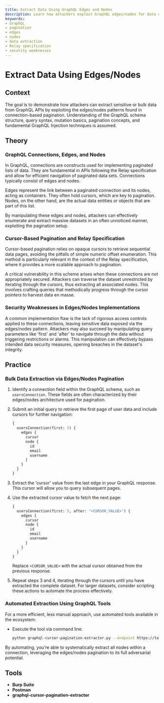```yaml
---
title: Extract Data Using GraphQL Edges and Nodes
description: Learn how attackers exploit GraphQL edges/nodes for data extraction.
keywords:
- GraphQL
- pagination
- edges
- nodes
- data extraction
- Relay specification
- security weaknesses
---
```


# Extract Data Using Edges/Nodes

## Context

The goal is to demonstrate how attackers can extract sensitive or bulk data from GraphQL APIs by exploiting the edges/nodes patterns found in connection-based pagination. Understanding of the GraphQL schema structure, query syntax, mutation basics, pagination concepts, and fundamental GraphQL Injection techniques is assumed.

## Theory

### GraphQL Connections, Edges, and Nodes

In GraphQL, connections are constructs used for implementing paginated lists of data. They are fundamental in APIs following the Relay specification and allow for efficient navigation of paginated data sets. Connections typically consist of edges and nodes.

Edges represent the link between a paginated connection and its nodes, acting as containers. They often hold cursors, which are key to pagination. Nodes, on the other hand, are the actual data entities or objects that are part of this list.

By manipulating these edges and nodes, attackers can effectively enumerate and extract massive datasets in an often unnoticed manner, exploiting the pagination setup.

### Cursor-Based Pagination and Relay Specification

Cursor-based pagination relies on opaque cursors to retrieve sequential data pages, avoiding the pitfalls of simple numeric offset enumeration. This method is particularly relevant in the context of the Relay specification, where it provides a more scalable approach to pagination.

A critical vulnerability in this scheme arises when these connections are not appropriately secured. Attackers can traverse the dataset unrestricted by iterating through the cursors, thus extracting all associated nodes. This involves crafting queries that methodically progress through the cursor pointers to harvest data en masse.

### Security Weaknesses in Edges/Nodes Implementations

A common implementation flaw is the lack of rigorous access controls applied to these connections, leaving sensitive data exposed via the edges/nodes pattern. Attackers may also succeed by manipulating query parameters like 'first' and 'after' to navigate through the data without triggering restrictions or alarms. This manipulation can effectively bypass intended data security measures, opening breaches in the dataset's integrity.

## Practice

### Bulk Data Extraction via Edges/Nodes Pagination

1. Identify a connection field within the GraphQL schema, such as `usersConnection`. These fields are often characterized by their edges/nodes architecture used for pagination.

2. Submit an initial query to retrieve the first page of user data and include cursors for further navigation:

   ```graphql
   {
     usersConnection(first: 5) {
       edges {
         cursor
         node {
           id
           email
           username
         }
       }
     }
   }
   ```

3. Extract the 'cursor' value from the last edge in your GraphQL response. This cursor will allow you to query subsequent pages.

4. Use the extracted cursor value to fetch the next page:

   ```graphql
   {
     usersConnection(first: 5, after: "<CURSOR_VALUE>") {
       edges {
         cursor
         node {
           id
           email
           username
         }
       }
     }
   }
   ```

   Replace `<CURSOR_VALUE>` with the actual cursor obtained from the previous response.

5. Repeat steps 3 and 4, iterating through the cursors until you have extracted the complete dataset. For larger datasets, consider scripting these actions to automate the process effectively.

### Automated Extraction Using GraphQL Tools

For a more efficient, less manual approach, use automated tools available in the ecosystem:

- Execute the tool via command line:

  ```bash
  python graphql-cursor-pagination-extractor.py --endpoint https://target/graphql --connection usersConnection --fields id,email,username --page-size 5
  ```

By automating, you're able to systematically extract all nodes within a connection, leveraging the edges/nodes pagination to its full adversarial potential.

## Tools

- **Burp Suite**
- **Postman**
- **graphql-cursor-pagination-extractor**